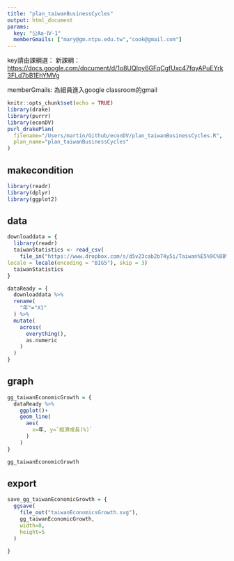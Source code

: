 ```yaml
---
title: "plan_taiwanBusinessCycles"
output: html_document
params:
  key: "公Aa-Ⅳ-1"
  memberGmails: ["mary@gm.ntpu.edu.tw","cook@gmail.com"]
---
```


key請由課綱選：
新課綱：<https://docs.google.com/document/d/1o8UQIpy6GFqCgfUxc47fqyAPuEYrk3FLd7bB1EhYMVg>

memberGmails: 為組員進入google classroom的gmail

```r
knitr::opts_chunk$set(echo = TRUE)
library(drake)
library(purrr)
library(econDV)
purl_drakePlan(
  filename="/Users/martin/Github/econDV/plan_taiwanBusinessCycles.R",
  plan_name="plan_taiwanBusinessCycles"
)

```

## makecondition

```r
library(readr)
library(dplyr)
library(ggplot2)
```

## data

```r
downloaddata = {
  library(readr)
  taiwanStatistics <- read_csv(
    file_in("https://www.dropbox.com/s/d5v23cab2b74y5i/Taiwan%E5%9C%8B%E6%B0%91%E6%89%80%E5%BE%97%E7%B5%B1%E8%A8%88%E5%B8%B8%E7%94%A8%E8%B3%87%E6%96%99.csv?dl=1"),
locale = locale(encoding = "BIG5"), skip = 3)
  taiwanStatistics
}
```

```r
dataReady = {
  downloaddata %>%
  rename(
    "年"="X1"
  ) %>%
  mutate(
    across(
      everything(),
      as.numeric
    )
  )
}

```


## graph

```r
gg_taiwanEconomicGrowth = {
  dataReady %>%
    ggplot()+
    geom_line(
      aes(
        x=年, y=`經濟成長(%)`
      )
    )
}
```

```r
gg_taiwanEconomicGrowth
```

## export

```r
save_gg_taiwanEconomicGrowth = {
  ggsave(
    file_out("taiwanEconomicsGrowth.svg"),
    gg_taiwanEconomicGrowth,
    width=8,
    height=5
  )
  
}
```

